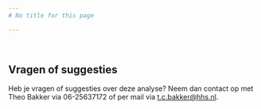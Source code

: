 ```yaml
---
# No title for this page

---
```

 

## Vragen of suggesties

Heb je vragen of suggesties over deze analyse? Neem dan contact op met Theo Bakker via 06-25637172 of per mail via [t.c.bakker\@hhs.nl](mailto:t.c.bakker@hhs.nl).
